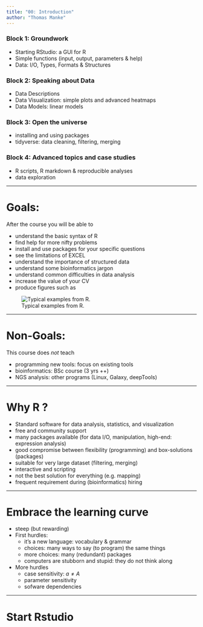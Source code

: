 ```yaml
---
title: "00: Introduction"
author: "Thomas Manke"
---
```


### Block 1: Groundwork
* Starting RStudio: a GUI for R
* Simple functions (input, output, parameters & help)
* Data: I/O, Types, Formats & Structures

### Block 2: Speaking about Data 
* Data Descriptions
* Data Visualization: simple plots and advanced heatmaps
* Data Models: linear models

### Block 3: Open the universe
* installing and using packages
* tidyverse: data cleaning, filtering, merging

### Block 4: Advanced topics and case studies
* R scripts, R markdown & reproducible analyses
* data exploration



***

# Goals: 
After the course you will be able to

* understand the basic syntax of R
* find help for more nifty problems
* install and use packages for your specific questions
* see the limitations of EXCEL
* understand the importance of structured data
* understand some bioinformatics jargon
* understand common difficulties in data analysis
* increase the value of your CV
* produce figures such as

![Typical examples from R.](images/sample_plots.png)

[//]: # http://www.r-graph-gallery.com/all-graphs/

***

# Non-Goals:
This course does *not* teach 

* programming new tools: focus on existing tools
* bioinformatics: BSc course (3 yrs ++)
* NGS analysis: other programs (Linux, Galaxy, deepTools)

***

# Why R ?
* Standard software for data analysis, statistics, and visualization
* free and community support
* many packages available (for data I/O, manipulation, high-end: expression analysis)
* good compromise between flexibility (programming) and box-solutions (packages)
* suitable for very large dataset (filtering, merging)
* interactive and scripting
* not the best solution for everything (e.g. mapping)
* frequent requirement during (bioinformatics) hiring

***

# Embrace the learning curve 

*  steep (but rewarding)
* First hurdles:
  * it's a new language: vocabulary & grammar
  * choices: many ways to say (to program) the same things
  * more choices: many (redundant) packages
  * computers are stubborn and stupid: they do not think along
* More hurdles
  * case sensitivity: $a \ne A$
  * parameter sensitivity
  * sofware dependencies

***

# Start Rstudio